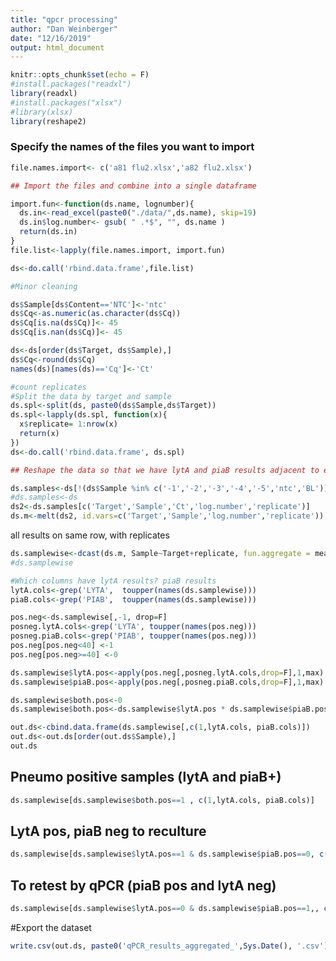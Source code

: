 ```yaml
---
title: "qpcr processing"
author: "Dan Weinberger"
date: "12/16/2019"
output: html_document
---
```


```r
knitr::opts_chunk$set(echo = F)
#install.packages("readxl")
library(readxl)
#install.packages("xlsx")
#library(xlsx)
library(reshape2)
```

### Specify the names of the files you want to import

```r
file.names.import<- c('a81 flu2.xlsx','a82 flu2.xlsx')

```

```r
## Import the files and combine into a single dataframe

import.fun<-function(ds.name, lognumber){
  ds.in<-read_excel(paste0("./data/",ds.name), skip=19)
  ds.in$log.number<- gsub( " .*$", "", ds.name )
  return(ds.in)
}
file.list<-lapply(file.names.import, import.fun)

ds<-do.call('rbind.data.frame',file.list)

```

```r
#Minor cleaning

ds$Sample[ds$Content=='NTC']<-'ntc'
ds$Cq<-as.numeric(as.character(ds$Cq))
ds$Cq[is.na(ds$Cq)]<- 45
ds$Cq[is.nan(ds$Cq)]<- 45

ds<-ds[order(ds$Target, ds$Sample),]
ds$Cq<-round(ds$Cq)
names(ds)[names(ds)=='Cq']<-'Ct'
```

```r
#count replicates
#Split the data by target and sample
ds.spl<-split(ds, paste0(ds$Sample,ds$Target))
ds.spl<-lapply(ds.spl, function(x){ 
  x$replicate= 1:nrow(x)
  return(x)
})
ds<-do.call('rbind.data.frame', ds.spl)
```


```r
## Reshape the data so that we have lytA and piaB results adjacent to each other

ds.samples<-ds[!(ds$Sample %in% c('-1','-2','-3','-4','-5','ntc','BL')) ,  ]
#ds.samples<-ds
ds2<-ds.samples[c('Target','Sample','Ct','log.number','replicate')]
ds.m<-melt(ds2, id.vars=c('Target','Sample','log.number','replicate'))
```

all results on same row, with replicates
```r
ds.samplewise<-dcast(ds.m, Sample~Target+replicate, fun.aggregate = mean)
#ds.samplewise
```

```r
#Which columns have lytA results? piaB results
lytA.cols<-grep('LYTA',  toupper(names(ds.samplewise)))
piaB.cols<-grep('PIAB',  toupper(names(ds.samplewise)))

pos.neg<-ds.samplewise[,-1, drop=F]
posneg.lytA.cols<-grep('LYTA', toupper(names(pos.neg)))
posneg.piaB.cols<-grep('PIAB', toupper(names(pos.neg)))
pos.neg[pos.neg<40] <-1
pos.neg[pos.neg>=40] <-0

ds.samplewise$lytA.pos<-apply(pos.neg[,posneg.lytA.cols,drop=F],1,max)
ds.samplewise$piaB.pos<-apply(pos.neg[,posneg.piaB.cols,drop=F],1,max)

ds.samplewise$both.pos<-0
ds.samplewise$both.pos<-ds.samplewise$lytA.pos * ds.samplewise$piaB.pos

```

```r
out.ds<-cbind.data.frame(ds.samplewise[,c(1,lytA.cols, piaB.cols)])
out.ds<-out.ds[order(out.ds$Sample),]
out.ds
```


## Pneumo positive samples (lytA and piaB+)
```r
ds.samplewise[ds.samplewise$both.pos==1 , c(1,lytA.cols, piaB.cols)]

```

## LytA pos, piaB neg to reculture
```r
ds.samplewise[ds.samplewise$lytA.pos==1 & ds.samplewise$piaB.pos==0, c(1,lytA.cols, piaB.cols)]

```

## To retest by qPCR (piaB pos and lytA neg)

```r
ds.samplewise[ds.samplewise$lytA.pos==0 & ds.samplewise$piaB.pos==1,, c(1,lytA.cols, piaB.cols)]

```

#Export the dataset

```r
write.csv(out.ds, paste0('qPCR_results_aggregated_',Sys.Date(), '.csv') )
```




